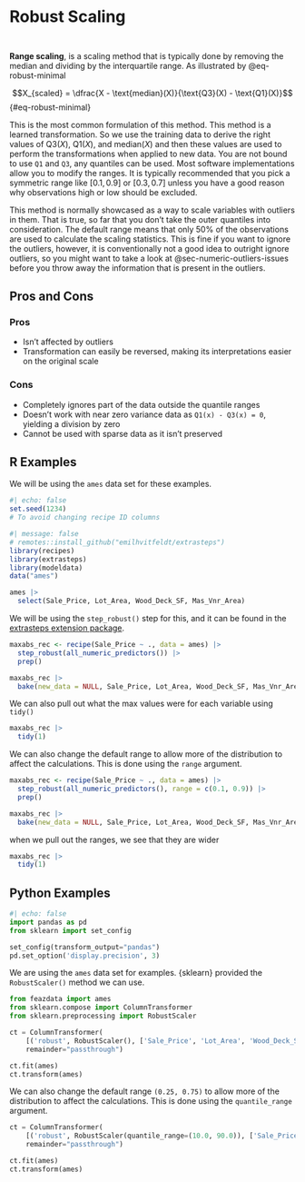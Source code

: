 # Robust Scaling {#sec-numeric-robust}

::: {style="visibility: hidden; height: 0px;"}
## Robust Scaling
:::

**Range scaling**, is a scaling method that is typically done by removing the median and dividing by the interquartile range. As illustrated by @eq-robust-minimal

$$X_{scaled} = \dfrac{X - \text{median}(X)}{\text{Q3}(X) - \text{Q1}(X)}$$ {#eq-robust-minimal}

This is the most common formulation of this method. This method is a learned transformation. So we use the training data to derive the right values of $\text{Q3}(X)$, $\text{Q1}(X)$, and $\text{median}(X)$ and then these values are used to perform the transformations when applied to new data. You are not bound to use `Q1` and `Q3`, any quantiles can be used. Most software implementations allow you to modify the ranges. It is typically recommended that you pick a symmetric range like $[0.1, 0.9]$ or $[0.3, 0.7]$ unless you have a good reason why observations high or low should be excluded.

This method is normally showcased as a way to scale variables with outliers in them. That is true, so far that you don't take the outer quantiles into consideration. The default range means that only 50% of the observations are used to calculate the scaling statistics. This is fine if you want to ignore the outliers, however, it is conventionally not a good idea to outright ignore outliers, so you might want to take a look at @sec-numeric-outliers-issues before you throw away the information that is present in the outliers.

## Pros and Cons

### Pros

-   Isn't affected by outliers
-   Transformation can easily be reversed, making its interpretations easier on the original scale

### Cons

-   Completely ignores part of the data outside the quantile ranges
-   Doesn't work with near zero variance data as `Q1(x) - Q3(x) = 0`, yielding a division by zero
-   Cannot be used with sparse data as it isn't preserved

## R Examples

We will be using the `ames` data set for these examples.

```r
#| echo: false
set.seed(1234)
# To avoid changing recipe ID columns
```

```r
#| message: false
# remotes::install_github("emilhvitfeldt/extrasteps")
library(recipes)
library(extrasteps)
library(modeldata)
data("ames")

ames |>
  select(Sale_Price, Lot_Area, Wood_Deck_SF, Mas_Vnr_Area)
```

We will be using the `step_robust()` step for this, and it can be found in the [extrasteps extension package](https://github.com/EmilHvitfeldt/extrasteps/).

```r
maxabs_rec <- recipe(Sale_Price ~ ., data = ames) |>
  step_robust(all_numeric_predictors()) |>
  prep()

maxabs_rec |>
  bake(new_data = NULL, Sale_Price, Lot_Area, Wood_Deck_SF, Mas_Vnr_Area)
```

We can also pull out what the max values were for each variable using `tidy()`

```r
maxabs_rec |>
  tidy(1)
```

We can also change the default range to allow more of the distribution to affect the calculations. This is done using the `range` argument.

```r
maxabs_rec <- recipe(Sale_Price ~ ., data = ames) |>
  step_robust(all_numeric_predictors(), range = c(0.1, 0.9)) |>
  prep()

maxabs_rec |>
  bake(new_data = NULL, Sale_Price, Lot_Area, Wood_Deck_SF, Mas_Vnr_Area)
```

when we pull out the ranges, we see that they are wider

```r
maxabs_rec |>
  tidy(1)
```

## Python Examples

```python
#| echo: false
import pandas as pd
from sklearn import set_config

set_config(transform_output="pandas")
pd.set_option('display.precision', 3)
```

We are using the `ames` data set for examples. {sklearn} provided the `RobustScaler()` method we can use. 

```python
from feazdata import ames
from sklearn.compose import ColumnTransformer
from sklearn.preprocessing import RobustScaler

ct = ColumnTransformer(
    [('robust', RobustScaler(), ['Sale_Price', 'Lot_Area', 'Wood_Deck_SF',  'Mas_Vnr_Area'])], 
    remainder="passthrough")

ct.fit(ames)
ct.transform(ames)
```

We can also change the default range `(0.25, 0.75)` to allow more of the distribution to affect the calculations. This is done using the `quantile_range` argument.

```python
ct = ColumnTransformer(
    [('robust', RobustScaler(quantile_range=(10.0, 90.0)), ['Sale_Price', 'Lot_Area', 'Wood_Deck_SF',  'Mas_Vnr_Area'])], 
    remainder="passthrough")

ct.fit(ames)
ct.transform(ames)
```